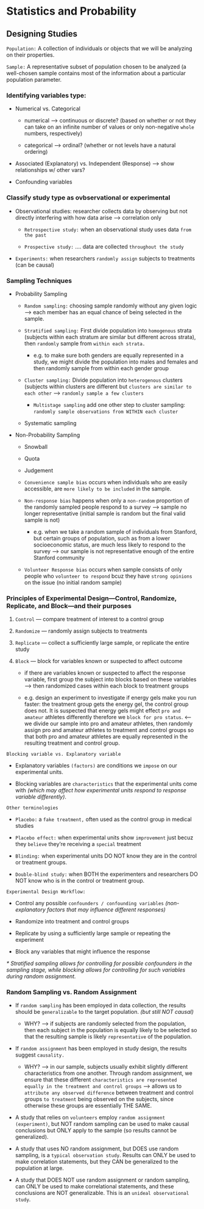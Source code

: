 # Statistics and Probability

## Designing Studies

`Population:` A collection of individuals or objects that we will be analyzing on their properties.

`Sample:` A representative subset of population chosen to be analyzed (a well-chosen sample contains most of the information about a particular population parameter.

### Identifying variables type:

-   Numerical vs. Categorical

    -   numerical ---\> continuous or discrete? (based on whether or not they can take on an infinite number of values or only non-negative `whole` numbers, respectively)

    -   categorical ---\> ordinal? (whether or not levels have a natural ordering)

-   Associated (Explanatory) vs. Independent (Response) ---\> show relationships w/ other vars?

-   Confounding variables

### Classify study type as ovbservational or experimental

-   Observational studies: researcher collects data by observing but not directly interfering with how data arise ---\> correlation only

    -   `Retrospective study:` when an observational study uses data `from the past`

    -   `Prospective study:` .... data are collected `throughout the study`

-   `Experiments:` when researchers `randomly assign` subjects to treatments (can be causal)

### Sampling Techniques

-   Probability Sampling

    -   `Random sampling:` choosing sample randomly without any given logic ---\> each member has an equal chance of being selected in the sample.

    -   `Stratified sampling:` First divide population into `homogenous` strata (subjects within each stratum are similar but different across strata), then `randomly` sample from `within each strata.`

        -   e.g. to make sure both genders are equally represented in a study, we might divide the population into males and females and then randomly sample from within each gender group

    -   `Cluster sampling:` Divide population into `heterogenous` clusters (subjects within clusters are different but `clusters are similar to each other` ---\> `randomly sample a few clusters`

        -   `Multistage sampling` add one other step to cluster sampling: `randomly sample observations from WITHIN each cluster`

    -   Systematic sampling

-   Non-Probability Sampling

    -   Snowball

    -   Quota

    -   Judgement

    -   `Convenience sample bias` occurs when individuals who are easily accessible, are `more likely to be included` in the sample.

    -   `Non-response bias` happens when only a `non-random` proportion of the randomly sampled people respond to a survey ---\> sample no longer representative (initial sample is random but the final valid sample is not)

        -   e.g. when we take a random sample of individuals from Stanford, but certain groups of population, such as from a lower socioeconomic status, are much less likely to respond to the survey ---\> our sample is not representative enough of the entire Stanford community

    -   `Volunteer Response bias` occurs when sample consists of only people who `volunteer to respond` bcuz they have `strong opinions` on the issue (no initial random sample)

### Principles of Experimental Design---Control, Randomize, Replicate, and Block---and their purposes

1.  `Control` --- compare treatment of interest to a control group

2.  `Randomize` --- randomly assign subjects to treatments

3.  `Replicate` --- collect a sufficiently large sample, or replicate the entire study

4.  `Block` --- block for variables known or suspected to affect outcome

    -   if there are variables known or suspected to affect the response variable, first group the subject into blocks based on these variables ---\> then randomized cases within each block to treatment groups

    -   e.g. design an experiment to investigate if energy gels make you run faster: the treatment group gets the energy gel, the control group does not. It is suspected that energy gels might effect `pro and amateur` athletes differently therefore we `block for pro status`. \<\-- we divide our sample into pro and amateur athletes, then randomly assign pro and amateur athletes to treatment and control groups so that both pro and amateur athletes are equally represented in the resulting treatment and control group.

`Blocking variable vs. Explanatory variable`

-   Explanatory variables `(factors)` are conditions we `impose` on our experimental units.

-   Blocking variables are `characteristics` that the experimental units come with *(which may affect how experimental units respond to response variable differently)*.

`Other terminologies`

-   `Placebo:` a `fake treatment,` often used as the control group in medical studies

-   `Placebo effect:` when experimental units show `improvement` just becuz they `believe` they're receiving a `special` treatment

-   `Blinding:` when experimental units DO NOT know they are in the control or treatment groups.

-   `Double-blind study:` when BOTH the experimenters and researchers DO NOT know who is in the control or treatment group.

`Experimental Design Workflow:`

-   Control any possible `confounders / confounding variables` *(non-explanatory factors that may influence different responses)*

-   Randomize into treatment and control groups

-   Replicate by using a sufficiently large sample or repeating the experiment

-   Block any variables that might influence the response

*\* Stratified sampling allows for controlling for possible confounders in the sampling stage, while blocking allows for controlling for such variables during random assignment.*

### Random Sampling vs. Random Assignment

-   If `random sampling` has been employed in data collection, the results should be `generalizable` to the target population. *(but still NOT causal)*

    -   WHY? ---\> if subjects are randomly selected from the population, then each subject in the population is equally likely to be selected so that the resulting sample is likely `representative` of the population.

-   If `random assignment` has been employed in study design, the results suggest `causality.`

    -   WHY? ---\> in our sample, subjects usually exhibit slightly different characteristics from one another. Through random assignment, we ensure that these different `characteristics are represented equally in the treatment and control groups` ---\> allows us to `attribute any observed difference` between treatment and control groups `to treatment` being observed on the subjects, since otherwise these groups are essentially THE SAME.

-   A study that relies on `volunteers` employ `random assignment (experiment)`, but NOT random sampling can be used to make causal conclusions but ONLY apply to the sample (so results cannot be generalized).

-   A study that uses NO random assignment, but DOES use random sampling, is a `typical observation study`. Results can ONLY be used to make correlation statements, but they CAN be generalized to the population at large.

-   A study that DOES NOT use random assignment or random sampling, can ONLY be used to make correlational statements, and these conclusions are NOT generalizable. This is an `unideal observational study`.
